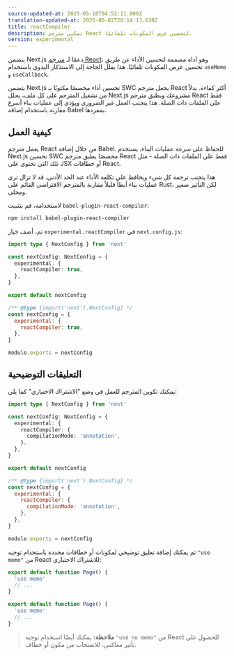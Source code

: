 ```yaml
---
source-updated-at: 2025-05-16T04:52:11.000Z
translation-updated-at: 2025-06-02T20:14:13.638Z
title: reactCompiler
description: تمكين مترجم React لتحسين عرض المكونات تلقائيًا.
version: experimental
---
```


يتضمن Next.js دعمًا لـ [مترجم React](https://react.dev/learn/react-compiler)، وهو أداة مصممة لتحسين الأداء عن طريق تحسين عرض المكونات تلقائيًا. هذا يقلل الحاجة إلى الاستذكار اليدوي باستخدام `useMemo` و `useCallback`.

يتضمن Next.js تحسين أداء مخصصًا مكتوبًا بـ SWC يجعل مترجم React أكثر كفاءة. بدلاً من تشغيل المترجم على كل ملف، يحلل Next.js مشروعك ويطبق مترجم React فقط على الملفات ذات الصلة. هذا يتجنب العمل غير الضروري ويؤدي إلى عمليات بناء أسرع مقارنة باستخدام إضافة Babel بمفردها.

## كيفية العمل

يعمل مترجم React من خلال إضافة Babel. للحفاظ على سرعة عمليات البناء، يستخدم Next.js تحسين SWC مخصصًا يطبق مترجم React فقط على الملفات ذات الصلة - مثل تلك التي تحتوي على JSX أو خطافات React.

هذا يتجنب ترجمة كل شيء ويحافظ على تكلفة الأداء عند الحد الأدنى. قد لا تزال ترى عمليات بناء أبطأ قليلاً مقارنة بالمترجم الافتراضي القائم على Rust، لكن التأثير صغير ومحلي.

لاستخدامه، قم بتثبيت `babel-plugin-react-compiler`:

```bash filename="Terminal"
npm install babel-plugin-react-compiler
```

ثم، أضف خيار `experimental.reactCompiler` في `next.config.js`:

```ts filename="next.config.ts" switcher
import type { NextConfig } from 'next'

const nextConfig: NextConfig = {
  experimental: {
    reactCompiler: true,
  },
}

export default nextConfig
```

```js filename="next.config.js" switcher
/** @type {import('next').NextConfig} */
const nextConfig = {
  experimental: {
    reactCompiler: true,
  },
}

module.exports = nextConfig
```

## التعليقات التوضيحية

يمكنك تكوين المترجم للعمل في وضع "الاشتراك الاختياري" كما يلي:

```ts filename="next.config.ts" switcher
import type { NextConfig } from 'next'

const nextConfig: NextConfig = {
  experimental: {
    reactCompiler: {
      compilationMode: 'annotation',
    },
  },
}

export default nextConfig
```

```js filename="next.config.js" switcher
/** @type {import('next').NextConfig} */
const nextConfig = {
  experimental: {
    reactCompiler: {
      compilationMode: 'annotation',
    },
  },
}

module.exports = nextConfig
```

ثم يمكنك إضافة تعليق توضيحي لمكونات أو خطافات محددة باستخدام توجيه `"use memo"` من React للاشتراك الاختياري:

```ts filename="app/page.tsx" switcher
export default function Page() {
  'use memo'
  // ...
}
```

```js filename="app/page.js" switcher
export default function Page() {
  'use memo'
  // ...
}
```

> **ملاحظة:** يمكنك أيضًا استخدام توجيه `"use no memo"` من React للحصول على تأثير معاكس، للانسحاب من مكون أو خطاف.